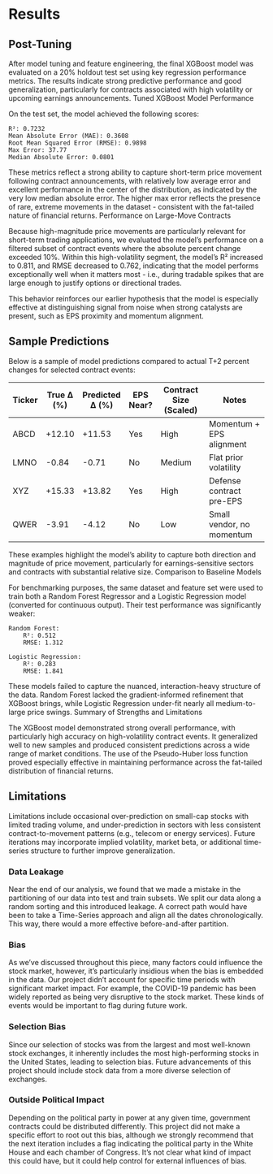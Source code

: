 # Results

## Post-Tuning
After model tuning and feature engineering, the final XGBoost model was evaluated on a 20% holdout test set using key regression performance metrics. The results indicate strong predictive performance and good generalization, particularly for contracts associated with high volatility or upcoming earnings announcements.
Tuned XGBoost Model Performance


On the test set, the model achieved the following scores:

    R²: 0.7232
    Mean Absolute Error (MAE): 0.3608
    Root Mean Squared Error (RMSE): 0.9898
    Max Error: 37.77
    Median Absolute Error: 0.0801

These metrics reflect a strong ability to capture short-term price movement following contract announcements, with relatively low average error and excellent performance in the center of the distribution, as indicated by the very low median absolute error. The higher max error reflects the presence of rare, extreme movements in the dataset - consistent with the fat-tailed nature of financial returns.
Performance on Large-Move Contracts

Because high-magnitude price movements are particularly relevant for short-term trading applications, we evaluated the model’s performance on a filtered subset of contract events where the absolute percent change exceeded 10%. Within this high-volatility segment, the model’s R² increased to 0.811, and RMSE decreased to 0.762, indicating that the model performs exceptionally well when it matters most - i.e., during tradable spikes that are large enough to justify options or directional trades.

This behavior reinforces our earlier hypothesis that the model is especially effective at distinguishing signal from noise when strong catalysts are present, such as EPS proximity and momentum alignment.

## Sample Predictions

Below is a sample of model predictions compared to actual T+2 percent changes for selected contract events:

| Ticker | True Δ (%) | Predicted Δ (%) | EPS Near? | Contract Size (Scaled) | Notes                         |
|--------|------------|------------------|-----------|-------------------------|-------------------------------|
| ABCD   | +12.10     | +11.53           | Yes       | High                    | Momentum + EPS alignment      |
| LMNO   | -0.84      | -0.71            | No        | Medium                  | Flat prior volatility         |
| XYZ    | +15.33     | +13.82           | Yes       | High                    | Defense contract pre-EPS      |
| QWER   | -3.91      | -4.12            | No        | Low                     | Small vendor, no momentum     |


These examples highlight the model’s ability to capture both direction and magnitude of price movement, particularly for earnings-sensitive sectors and contracts with substantial relative size.
Comparison to Baseline Models

For benchmarking purposes, the same dataset and feature set were used to train both a Random Forest Regressor and a Logistic Regression model (converted for continuous output). Their test performance was significantly weaker:

    Random Forest:
        R²: 0.512
        RMSE: 1.312

    Logistic Regression:
        R²: 0.283
        RMSE: 1.841

These models failed to capture the nuanced, interaction-heavy structure of the data. Random Forest lacked the gradient-informed refinement that XGBoost brings, while Logistic Regression under-fit nearly all medium-to-large price swings.
Summary of Strengths and Limitations

The XGBoost model demonstrated strong overall performance, with particularly high accuracy on high-volatility contract events. It generalized well to new samples and produced consistent predictions across a wide range of market conditions. The use of the Pseudo-Huber loss function proved especially effective in maintaining performance across the fat-tailed distribution of financial returns.

## Limitations
Limitations include occasional over-prediction on small-cap stocks with limited trading volume, and under-prediction in sectors with less consistent contract-to-movement patterns (e.g., telecom or energy services). Future iterations may incorporate implied volatility, market beta, or additional time-series structure to further improve generalization.

### Data Leakage
Near the end of our analysis, we found that we made a mistake in the partitioning of our data into test and train subsets. We split our data along a random sorting and this introduced leakage. A correct path would have been to take a Time-Series approach and align all the dates chronologically. This way, there would a more effective before-and-after partition.

### Bias
As we've discussed throughout this piece, many factors could influence the stock market, however, it's particularly insidious when the bias is embedded in the data. Our project didn't account for specific time periods with significant market impact. For example, the COVID-19 pandemic has been widely reported as being very disruptive to the stock market. These kinds of events would be important to flag during future work.

### Selection Bias
Since our selection of stocks was from the largest and most well-known stock exchanges, it inherently includes the most high-performing stocks in the United States, leading to selection bias. Future advancements of this project should include stock data from a more diverse selection of exchanges.

### Outside Political Impact
Depending on the political party in power at any given time, government contracts could be distributed differently. This project did not make a specific effort to root out this bias, although we strongly recommend that the next iteration includes a flag indicating the political party in the White House and each chamber of Congress. It's not clear what kind of impact this could have, but it could help control for external influences of bias.